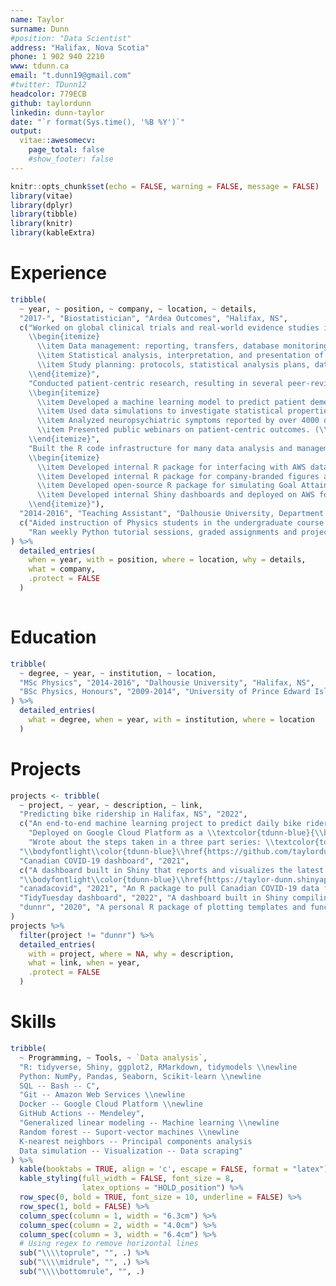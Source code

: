 ```yaml
---
name: Taylor
surname: Dunn
#position: "Data Scientist"
address: "Halifax, Nova Scotia"
phone: 1 902 940 2210
www: tdunn.ca
email: "t.dunn19@gmail.com"
#twitter: TDunn12
headcolor: 779ECB
github: taylordunn
linkedin: dunn-taylor
date: "`r format(Sys.time(), '%B %Y')`"
output: 
  vitae::awesomecv:
    page_total: false
    #show_footer: false
---
```


```r
knitr::opts_chunk$set(echo = FALSE, warning = FALSE, message = FALSE)
library(vitae)
library(dplyr)
library(tibble)
library(knitr)
library(kableExtra)
```

\vspace{-5mm}

# Experience

```r
tribble(
  ~ year, ~ position, ~ company, ~ location, ~ details,
  "2017-", "Biostatistician", "Ardea Outcomes", "Halifax, NS",
  c("Worked on global clinical trials and real-world evidence studies in multiple disease areas. Duties included:
    \\begin{itemize}
      \\item Data management: reporting, transfers, database monitoring, queries.
      \\item Statistical analysis, interpretation, and presentation of results.
      \\item Study planning: protocols, statistical analysis plans, data management plans, literature reviews.
    \\end{itemize}",
    "Conducted patient-centric research, resulting in several peer-reviewed publications and presentations. Examples:
    \\begin{itemize}
      \\item Developed a machine learning model to predict patient dementia stage, achieving 83\\% balanced accuracy. (\\textcolor{tdunn-blue}{\\href{https://www.jmir.org/2020/11/e20840}{Paper 1}}, \\textcolor{tdunn-blue}{\\href{https://www.jmir.org/2022/1/e29219}{paper 2}}.)
      \\item Used data simulations to investigate statistical properties of the Goal Attainment Scaling outcome measure. (\\textcolor{tdunn-blue}{\\href{https://github.com/taylordunn/isoqol2021-gas-sim}{Project 1}}, \\textcolor{tdunn-blue}{\\href{https://github.com/taylordunn/ispor-europe2021-gas-sim}{project 2}}.)
      \\item Analyzed neuropsychiatric symptoms reported by over 4000 online users tracking dementia symptoms. (\\textcolor{tdunn-blue}{\\href{https://www.jmir.org/2019/6/e13360/}{Paper}}.)
      \\item Presented public webinars on patient-centric outcomes. (\\textcolor{tdunn-blue}{\\href{https://xtalks.com/webinars/using-goal-attainment-scaling-to-capture-the-patient-voice/}{Xtalks}}, \\textcolor{tdunn-blue}{\\href{https://ardeaoutcomes.com/news/2020/11/ardea-outcomes-launches-goal-attainment-scaling-insights-webinar-series/}{WorkCast}}.)
    \\end{itemize}",
    "Built the R code infrastructure for many data analysis and management activities, saving analysts several hours per week in each project:
    \\begin{itemize}
      \\item Developed internal R package for interfacing with AWS database and transforming raw clinical trials data into clean data sets and reports.
      \\item Developed internal R package for company-branded figures and RMarkdown reporting templates.
      \\item Developed open-source R package for simulating Goal Attainment Scaling data in clinical trials. (\\textcolor{tdunn-blue}{\\href{https://github.com/taylordunn/gasr}{GitHub}}.)
      \\item Developed internal Shiny dashboards and deployed on AWS for live data monitoring.
    \\end{itemize}"),
  "2014-2016", "Teaching Assistant", "Dalhousie University, Department of Physics", "Halifax, NS",
  c("Aided instruction of Physics students in the undergraduate course \\textit{Introduction to Numerical Programming}.",
    "Ran weekly Python tutorial sessions, graded assignments and projects, and gave lectures when professor was absent.")
) %>%
  detailed_entries(
    when = year, with = position, where = location, why = details,
    what = company,
    .protect = FALSE
  )
  
```

# Education

```r
tribble(
  ~ degree, ~ year, ~ institution, ~ location,
  "MSc Physics", "2014-2016", "Dalhousie University", "Halifax, NS",
  "BSc Physics, Honours", "2009-2014", "University of Prince Edward Island", "Charlottetown, PE"
) %>% 
  detailed_entries(
    what = degree, when = year, with = institution, where = location
  )
```

# Projects

```r
projects <- tribble(
  ~ project, ~ year, ~ description, ~ link,
  "Predicting bike ridership in Halifax, NS", "2022",
  c("An end-to-end machine learning project to predict daily bike ridership in Halifax, Nova Scotia, Canada.",
    "Deployed on Google Cloud Platform as a \\textcolor{tdunn-blue}{\\href{https://hfx-bike-ridership-app-74govvz7xq-uc.a.run.app/}{Shiny dashboard}} and a \\textcolor{tdunn-blue}{\\href{https://hfx-bike-ridership-api-74govvz7xq-uc.a.run.app/__docs__/}{REST API}}.",
    "Wrote about the steps taken in a three part series: \\textcolor{tdunn-blue}{\\href{https://tdunn.ca/posts/2022-04-27-predicting-bike-ridership-getting-the-data/}{retrieving the data}}, \\textcolor{tdunn-blue}{\\href{https://tdunn.ca/posts/2022-04-29-predicting-bike-ridership-developing-a-model/}{developing and evaluating models}}, and \\textcolor{tdunn-blue}{\\href{https://tdunn.ca/posts/2022-05-19-predicting-bike-ridership-deploying-the-model/}{putting the model into production}}."),
  "\\bodyfontlight\\color{tdunn-blue}\\href{https://github.com/taylordunn/hfx-bike-ridership}{https://github.com/taylordunn/hfx-bike-ridership}",
  "Canadian COVID-19 dashboard", "2021",
  c("A dashboard built in Shiny that reports and visualizes the latest COVID-19 numbers in Canada."),
  "\\bodyfontlight\\color{tdunn-blue}\\href{https://taylor-dunn.shinyapps.io/canadacovidshiny/}{https://taylor-dunn.shinyapps.io/canadacovidshiny/}",
  "canadacovid", "2021", "An R package to pull Canadian COVID-19 data from a public API. Published on \\textcolor{tdunn-blue}{\\href{https://cran.r-project.org/web/packages/canadacovid/index.html}{CRAN}}.", "\\bodyfontlight\\color{tdunn-blue}\\href{https://taylordunn.github.io/canadacovid/}{https://taylordunn.github.io/canadacovid/}",
  "TidyTuesday dashboard", "2022", "A dashboard built in Shiny compiling tweets for the \\textcolor{tdunn-blue}{\\href{https://github.com/rfordatascience/tidytuesday}{TidyTuesday data project}.}", "\\bodyfontlight\\color{tdunn-blue}\\href{https://taylor-dunn.shinyapps.io/tidytuesday-dashboard/}{https://taylor-dunn.shinyapps.io/tidytuesday-dashboard/}",
  "dunnr", "2020", "A personal R package of plotting templates and functions that I commonly use.", "\\bodyfontlight\\color{tdunn-blue}\\href{https://github.com/taylordunn/dunnr}{https://github.com/taylordunn/dunnr}"
)
projects %>%
  filter(project != "dunnr") %>%
  detailed_entries(
    with = project, where = NA, why = description,
    what = link, when = year,
    .protect = FALSE
  )
```

# Skills

```r
tribble(
  ~ Programming, ~ Tools, ~ `Data analysis`,
  "R: tidyverse, Shiny, ggplot2, RMarkdown, tidymodels \\newline
  Python: NumPy, Pandas, Seaborn, Scikit-learn \\newline
  SQL -- Bash -- C",
  "Git -- Amazon Web Services \\newline
  Docker -- Google Cloud Platform \\newline
  GitHub Actions -- Mendeley",
  "Generalized linear modeling -- Machine learning \\newline
  Random forest -- Suport-vector machines \\newline
  K-nearest neighbors -- Principal components analysis
  Data simulation -- Visualization -- Data scraping"
) %>%
  kable(booktabs = TRUE, align = 'c', escape = FALSE, format = "latex") %>%
  kable_styling(full_width = FALSE, font_size = 8,
                latex_options = "HOLD_position") %>%
  row_spec(0, bold = TRUE, font_size = 10, underline = FALSE) %>%
  row_spec(1, bold = FALSE) %>%
  column_spec(column = 1, width = "6.3cm") %>%
  column_spec(column = 2, width = "4.0cm") %>%
  column_spec(column = 3, width = "6.4cm") %>%
  # Using regex to remove horizontal lines
  sub("\\\\toprule", "", .) %>%
  sub("\\\\midrule", "", .) %>%
  sub("\\\\bottomrule", "", .)
```

